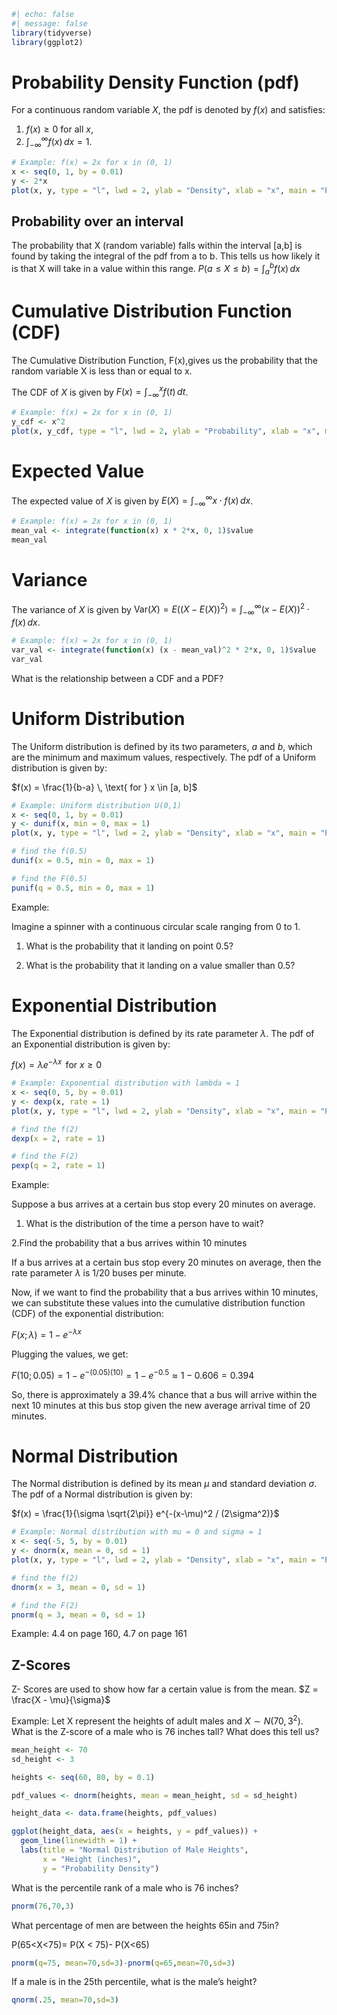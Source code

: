 ```r
#| echo: false
#| message: false
library(tidyverse)
library(ggplot2)
```


# Probability Density Function (pdf)

For a continuous random variable  $X$, the pdf is denoted by $f(x)$ and satisfies:

1. $f(x)\geq0$ for all $x$,
2. $\int_{-\infty}^{\infty} f(x) \, dx = 1$.

```r
# Example: f(x) = 2x for x in (0, 1)
x <- seq(0, 1, by = 0.01)
y <- 2*x
plot(x, y, type = "l", lwd = 2, ylab = "Density", xlab = "x", main = "PDF of f(x)=2x in (0,1)")
```
## Probability over an interval

The probability that X (random variable) falls within the interval [a,b] is found by taking the integral of the pdf from a to b. This tells us how likely it is that X will take in a value within this range. 
$P(a \leq X \leq b) = \int_{a}^{b} f(x) \, dx$ 


# Cumulative Distribution Function (CDF)

The Cumulative Distribution Function, F(x),gives us the probability that the random variable X is less than or equal to x.

The CDF of $X$ is given by $F(x) = \int_{-\infty}^{x} f(t) \, dt$.

```r
# Example: f(x) = 2x for x in (0, 1)
y_cdf <- x^2
plot(x, y_cdf, type = "l", lwd = 2, ylab = "Probability", xlab = "x", main = "CDF of f(x)=2x in (0,1)")
```

# Expected Value

The expected value of $X$ is given by $E(X) = \int_{-\infty}^{\infty} x \cdot f(x) \, dx$.

```r
# Example: f(x) = 2x for x in (0, 1)
mean_val <- integrate(function(x) x * 2*x, 0, 1)$value
mean_val
```

# Variance

The variance of $X$ is given by $\text{Var}(X) = E((X - E(X))^2) = \int_{-\infty}^{\infty} (x - E(X))^2 \cdot f(x) \, dx$.

```r
# Example: f(x) = 2x for x in (0, 1)
var_val <- integrate(function(x) (x - mean_val)^2 * 2*x, 0, 1)$value
var_val
```

What is the relationship between a CDF and a PDF?

# Uniform Distribution

The Uniform distribution is defined by its two parameters, $a$ and $b$, which are the minimum and maximum values, respectively. The pdf of a Uniform distribution is given by:

$f(x) = \frac{1}{b-a} \, \text{ for } x \in [a, b]$

```r
# Example: Uniform distribution U(0,1)
x <- seq(0, 1, by = 0.01)
y <- dunif(x, min = 0, max = 1)
plot(x, y, type = "l", lwd = 2, ylab = "Density", xlab = "x", main = "PDF of Uniform(0,1)")
```

```r
# find the f(0.5)
dunif(x = 0.5, min = 0, max = 1)
```

```r
# find the F(0.5)
punif(q = 0.5, min = 0, max = 1)
```

Example:

Imagine a spinner with a continuous circular scale ranging from 0 to 1. 

1. What is the probability that it landing on point 0.5?

2. What is the probability that it landing on a value smaller than 0.5?

# Exponential Distribution

The Exponential distribution is defined by its rate parameter $\lambda$. The pdf of an Exponential distribution is given by:

$f(x) = \lambda e^{-\lambda x} \, \text{ for } x \geq 0$

```r
# Example: Exponential distribution with lambda = 1
x <- seq(0, 5, by = 0.01)
y <- dexp(x, rate = 1)
plot(x, y, type = "l", lwd = 2, ylab = "Density", xlab = "x", main = "PDF of Exponential(1)")
```

```r
# find the f(2)
dexp(x = 2, rate = 1)
```

```r
# find the F(2)
pexp(q = 2, rate = 1)
```

Example:

Suppose a bus arrives at a certain bus stop every 20 minutes on average.

1. What is the distribution of the time a person have to wait?

2.Find the probability that a bus arrives within 10 minutes

If a bus arrives at a certain bus stop every 20 minutes on average, then the rate parameter $\lambda$ is $1/20$ buses per minute.

Now, if we want to find the probability that a bus arrives within 10 minutes, we can substitute these values into the cumulative distribution function (CDF) of the exponential distribution:

$F(x;\lambda) = 1 - e^{-\lambda x}$

Plugging the values, we get:

$F(10; 0.05) = 1 - e^{-(0.05)(10)} = 1 - e^{-0.5} \approx 1 - 0.606 = 0.394$

So, there is approximately a 39.4% chance that a bus will arrive within the next 10 minutes at this bus stop given the new average arrival time of 20 minutes.


# Normal Distribution

The Normal distribution is defined by its mean $\mu$ and standard deviation $\sigma$. The pdf of a Normal distribution is given by:

$f(x) = \frac{1}{\sigma \sqrt{2\pi}} e^{-(x-\mu)^2 / (2\sigma^2)}$

```r
# Example: Normal distribution with mu = 0 and sigma = 1
x <- seq(-5, 5, by = 0.01)
y <- dnorm(x, mean = 0, sd = 1)
plot(x, y, type = "l", lwd = 2, ylab = "Density", xlab = "x", main = "PDF of Normal(0,1)")
```

```r
# find the f(2)
dnorm(x = 3, mean = 0, sd = 1)
```

```r
# find the F(2)
pnorm(q = 3, mean = 0, sd = 1)
```

Example: 4.4 on page 160, 4.7 on page 161

## Z-Scores
Z- Scores are used to show how far a certain value is from the mean.
$Z = \frac{X - \mu}{\sigma}$

Example: Let X represent the heights of adult males and $X \sim N(70, 3^2)$.
What is the Z-score of a male who is 76 inches tall? What does this tell us?


```r
mean_height <- 70  
sd_height <- 3     

heights <- seq(60, 80, by = 0.1)

pdf_values <- dnorm(heights, mean = mean_height, sd = sd_height)

height_data <- data.frame(heights, pdf_values)

ggplot(height_data, aes(x = heights, y = pdf_values)) +
  geom_line(linewidth = 1) +
  labs(title = "Normal Distribution of Male Heights",
       x = "Height (inches)",
       y = "Probability Density") 
```



What is the percentile rank of a male who is 76 inches?
```r
pnorm(76,70,3)
```


What percentage of men are between the heights 65in and 75in?

P(65<X<75)= P(X < 75)- P(X<65)
```r
pnorm(q=75, mean=70,sd=3)-pnorm(q=65,mean=70,sd=3)
```


If a male is in the 25th percentile, what is the male's height?

```r
qnorm(.25, mean=70,sd=3)
```



